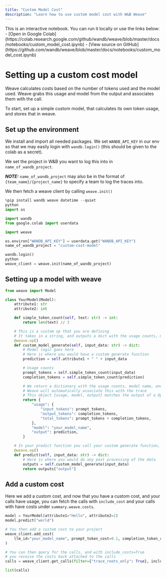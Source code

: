 ```yaml
---
title: "Custom Model Cost"
description: "Learn how to use custom model cost with W&B Weave"
---
```


<Note>
This is an interactive notebook. You can run it locally or use the links below:
- [Open in Google Colab](https://colab.research.google.com/github/wandb/weave/blob/master/docs/notebooks/custom_model_cost.ipynb)
- [View source on GitHub](https://github.com/wandb/weave/blob/master/docs/notebooks/custom_model_cost.ipynb)
</Note>

# Setting up a custom cost model

Weave calculates costs based on the number of tokens used and the model used.
Weave grabs this usage and model from the output and associates them with the call.

To start, set up a simple custom model, that calculates its own token usage, and stores that in weave.

## Set up the environment

We install and import all needed packages.
We set `WANDB_API_KEY` in our env so that we may easily login with `wandb.login()` (this should be given to the colab as a secret).

We set the project in W&B you want to log this into in `name_of_wandb_project`.

**_NOTE:_** `name_of_wandb_project` may also be in the format of `{team_name}/{project_name}` to specify a team to log the traces into.

We then fetch a weave client by calling `weave.init()`

```python
%pip install wandb weave datetime --quiet
python
import os

import wandb
from google.colab import userdata

import weave

os.environ["WANDB_API_KEY"] = userdata.get("WANDB_API_KEY")
name_of_wandb_project = "custom-cost-model"

wandb.login()
python
weave_client = weave.init(name_of_wandb_project)
```

## Setting up a model with weave

```python
from weave import Model

class YourModel(Model):
    attribute1: str
    attribute2: int

    def simple_token_count(self, text: str) -> int:
        return len(text) // 3

    # This is a custom op that you are defining
    # It takes in a string, and outputs a dict with the usage counts, model name, and the output
    @weave.op()
    def custom_model_generate(self, input_data: str) -> dict:
        # Model logic goes here
        # Here is where you would have a custom generate function
        prediction = self.attribute1 + " " + input_data

        # Usage counts
        prompt_tokens = self.simple_token_count(input_data)
        completion_tokens = self.simple_token_count(prediction)

        # We return a dictionary with the usage counts, model name, and the output
        # Weave will automatically associate this with the trace
        # This object {usage, model, output} matches the output of a OpenAI Call
        return {
            "usage": {
                "input_tokens": prompt_tokens,
                "output_tokens": completion_tokens,
                "total_tokens": prompt_tokens + completion_tokens,
            },
            "model": "your_model_name",
            "output": prediction,
        }

    # In your predict function you call your custom generate function, and return the output.
    @weave.op()
    def predict(self, input_data: str) -> dict:
        # Here is where you would do any post processing of the data
        outputs = self.custom_model_generate(input_data)
        return outputs["output"]
```

## Add a custom cost

Here we add a custom cost, and now that you have a custom cost, and your calls have usage, you can fetch the calls with `include_cost` and your calls with have costs under `summary.weave.costs`.

```python
model = YourModel(attribute1="Hello", attribute2=1)
model.predict("world")

# You then add a custom cost to your project
weave_client.add_cost(
    llm_id="your_model_name", prompt_token_cost=0.1, completion_token_cost=0.2
)

# You can then query for the calls, and with include_costs=True
# you receive the costs back attached to the calls
calls = weave_client.get_calls(filter={"trace_roots_only": True}, include_costs=True)

list(calls)
```